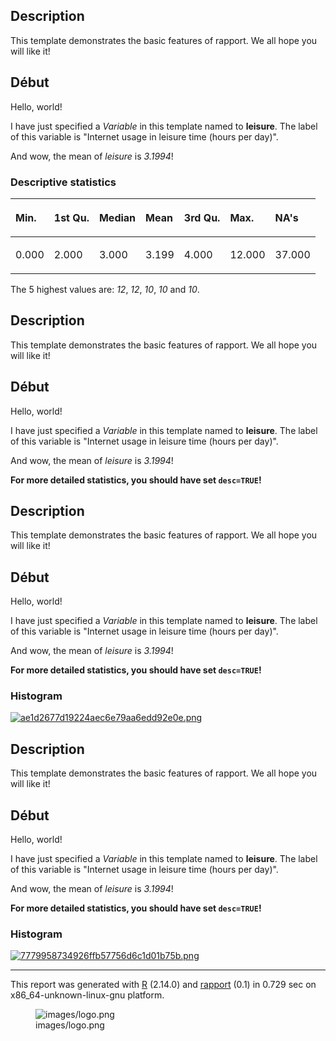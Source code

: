 == Description ==

This template demonstrates the basic features of rapport. We all hope you will like it!

== Début ==

Hello, world!

I have just specified a ''Variable'' in this template named to '''leisure'''. The label of this variable is &quot;Internet usage in leisure time (hours per day)&quot;.

And wow, the mean of ''leisure'' is ''3.1994''!

=== Descriptive statistics ===

<table>
<thead>
<tr class="header">
<th align="left">'''Min.'''</th>
<th align="left">'''1st Qu.'''</th>
<th align="left">'''Median'''</th>
<th align="left">'''Mean'''</th>
<th align="left">'''3rd Qu.'''</th>
<th align="left">'''Max.'''</th>
<th align="left">'''NA's'''</th>
</tr>
</thead>
<tbody>
<tr class="odd">
<td align="left">0.000</td>
<td align="left">2.000</td>
<td align="left">3.000</td>
<td align="left">3.199</td>
<td align="left">4.000</td>
<td align="left">12.000</td>
<td align="left">37.000</td>
</tr>
</tbody>
</table>

The 5 highest values are: ''12'', ''12'', ''10'', ''10'' and ''10''.

== Description ==

This template demonstrates the basic features of rapport. We all hope you will like it!

== Début ==

Hello, world!

I have just specified a ''Variable'' in this template named to '''leisure'''. The label of this variable is &quot;Internet usage in leisure time (hours per day)&quot;.

And wow, the mean of ''leisure'' is ''3.1994''!

'''For more detailed statistics, you should have set <tt>desc=TRUE</tt>!'''

== Description ==

This template demonstrates the basic features of rapport. We all hope you will like it!

== Début ==

Hello, world!

I have just specified a ''Variable'' in this template named to '''leisure'''. The label of this variable is &quot;Internet usage in leisure time (hours per day)&quot;.

And wow, the mean of ''leisure'' is ''3.1994''!

'''For more detailed statistics, you should have set <tt>desc=TRUE</tt>!'''

=== Histogram ===

[[tmp/RtmpeIwHkw/file4362bdf0-hires.png|[[Image:ae1d2677d19224aec6e79aa6edd92e0e.png]]]]

== Description ==

This template demonstrates the basic features of rapport. We all hope you will like it!

== Début ==

Hello, world!

I have just specified a ''Variable'' in this template named to '''leisure'''. The label of this variable is &quot;Internet usage in leisure time (hours per day)&quot;.

And wow, the mean of ''leisure'' is ''3.1994''!

'''For more detailed statistics, you should have set <tt>desc=TRUE</tt>!'''

=== Histogram ===

[[tmp/RtmpeIwHkw/file3bc4c25e-hires.png|[[Image:7779958734926ffb57756d6c1d01b75b.png]]]]


-----

This report was generated with [http://www.r-project.org/ R] (2.14.0) and [http://al3xa.github.com/rapport/ rapport] (0.1) in 0.729 sec on x86_64-unknown-linux-gnu platform.

[[Image:images/logo.png|frame|none]]
